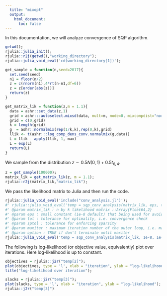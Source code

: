 ```yaml
---
  title: "mixopt"
  output:
    html_document:
      toc: false
---
```


In this documentation, we will analyze convergence of SQP algorithm.

```r
getwd();
rjulia::julia_init();
rjulia::r2j(getwd(),"working_directory");
rjulia::julia_void_eval('cd(working_directory[1])');
```

```r
get_sample = function(n,seed=2017){
  set.seed(seed)
  n1 = floor(n/2)
  z = c(rnorm(n1),4*rt(n-n1,df=6))
  z = z[order(abs(z))]
  return(z)
}

get_matrix_lik = function(z,m = 1.1){
  data = ashr::set_data(z,1)
  grid = ashr:::autoselect.mixsd(data, mult=m, mode=0, mixcompdist="normal", grange=c(-Inf,Inf))
  grid = c(0,grid)
  k = length(grid)
  g  = ashr::normalmix(rep(1/k,k),rep(0,k),grid)
  llik <- t(ashr:::log_comp_dens_conv.normalmix(g,data))
  L = llik - apply(llik, 1, max)
  L = exp(L)
  return(L)
}
```

We sample from the distribution $z\sim 0.5 N(0,1) + 0.5 t_{6,4}$.

```r
z = get_sample(100000);
matrix_lik = get_matrix_lik(z, m = 1.1);
rjulia::r2j(matrix_lik,"matrix_lik");
```

We pass the likelihood matrix to Julia and then run the code.

```r
rjulia::julia_void_eval('include("conv_analysis.jl")');
#' rjulia::julia_void_eval('temp = sqp_conv_analysis(matrix_lik, eps, tol, sptol, maxiter, option)');
#' @param matrix_lik : n by k likelihood matrix ::Array{Float64,2}
#' @param eps : small constant (1e-8 default) that being used for avoiding numerical issue
#' @param tol : tolerance for optimality, i.e. convergence check
#' @param sptol : tolerance for enforcing sparsity
#' @param maxiter : maximum iteration number of the outer loop, i.e. maximum number of subproblem solved
#' @param option : TRUE if don't terminate until maxiter
rjulia::julia_void_eval('temp = sqp_conv_analysis(matrix_lik, 1e-8, 1e-8, 1e-3, 30, false)');
```

The following is log-likelihood (or objective value, equivalently) plot over iterations. Here log-likelihood is up to constant.

```r
objectives = rjulia::j2r("temp[2]");
plot(objectives, type = 'l', xlab = "iteration", ylab = "log-likelihood");
title("log-likelihood over iteration");
```

```r
slacks = rjulia::j2r("temp[3]");
plot(slacks, type = 'l', xlab = "iteration", ylab = "log-likelihood");
rjulia::j2r("temp[3]")
```